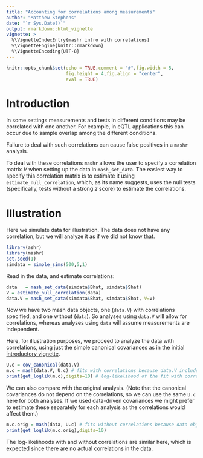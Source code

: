 ```yaml
---
title: "Accounting for correlations among measurements"
author: "Matthew Stephens"
date: "`r Sys.Date()`"
output: rmarkdown::html_vignette
vignette: >
  %\VignetteIndexEntry{mashr intro with correlations}
  %\VignetteEngine{knitr::rmarkdown}
  %\VignetteEncoding{UTF-8}
---
```


```r
knitr::opts_chunk$set(echo = TRUE,comment = "#",fig.width = 5,
                      fig.height = 4,fig.align = "center",
                      eval = TRUE)
```

# Introduction

In some settings measurements and tests in different conditions may be
correlated with one another. For example, in eQTL applications
this can occur due to sample overlap among the different conditions.

Failure to deal with such correlations can cause false positives
in a `mashr` analysis.

To deal with these correlations `mashr` allows the user to specify
a correlation matrix $V$ when setting up the data in `mash_set_data`. 
The easiest way to specify this correlation
matrix is to estimate it using `estimate_null_correlation`, which,
as its name suggests, uses the null tests (specifically, tests 
without a strong $z$ score) to estimate the correlations.

# Illustration

Here we simulate data for illustration. The data does not have any correlation,
but we will analyze it as if we did not know that.

```r
library(ashr)
library(mashr)
set.seed(1)
simdata = simple_sims(500,5,1)
```

Read in the data, and estimate correlations:
```r
data   = mash_set_data(simdata$Bhat, simdata$Shat)
V = estimate_null_correlation(data)
data.V = mash_set_data(simdata$Bhat, simdata$Shat, V=V)
```

Now we have two mash data objects, one (`data.V`) with correlations specified,
and one without (`data`). So analyses using `data.V` will allow for correlations,
whereas analyses using `data` will assume measurements are independent.

Here, for illustration purposes, 
we proceed to analyze the data with correlations,
using just the simple canonical covariances
as in the initial [introductory vignette](intro_mash.html).

```r
U.c = cov_canonical(data.V) 
m.c = mash(data.V, U.c) # fits with correlations because data.V includes correlation information 
print(get_loglik(m.c),digits=10) # log-likelihood of the fit with correlations set to V
```

We can also compare with the original analysis. 
(Note that the canonical covariances
do not depend on the correlations, so we can use the same `U.c` here
for both analyses. If we used data-driven covariances we might prefer to
estimate these separately for each analysis as the correlations would
affect them.)
```r
m.c.orig = mash(data, U.c) # fits without correlations because data object was set up without correlations
print(get_loglik(m.c.orig),digits=10)
```

The log-likelihoods with and without correlations are similar here,
 which is expected since there are no actual correlations in the data.


